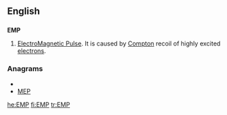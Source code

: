 ==English==

{{wikipedia|Electromagnetic pulse}}
==={{initialism}}===
'''EMP'''
# [[electromagnetic pulse|ElectroMagnetic Pulse]].  It is caused by [[Compton]] recoil of highly excited [[electron]]s.

===Anagrams===
* {{alphagram|emp}}
* [[MEP#English|MEP]]


[[he:EMP]]
[[fi:EMP]]
[[tr:EMP]]